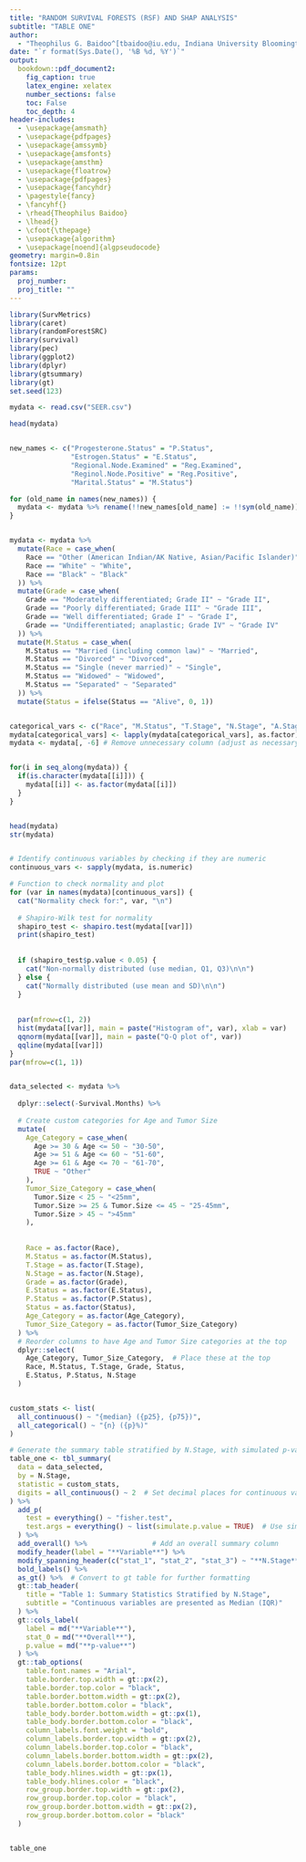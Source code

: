 ---
title: "RANDOM SURVIVAL FORESTS (RSF) AND SHAP ANALYSIS"
subtitle: "TABLE ONE"
author:
  - "Theophilus G. Baidoo^[tbaidoo@iu.edu, Indiana University Bloomington.]"
date: "`r format(Sys.Date(), '%B %d, %Y')`"
output:
  bookdown::pdf_document2:
    fig_caption: true
    latex_engine: xelatex
    number_sections: false
    toc: False
    toc_depth: 4
header-includes:
  - \usepackage{amsmath}
  - \usepackage{pdfpages}
  - \usepackage{amssymb}
  - \usepackage{amsfonts}
  - \usepackage{amsthm}
  - \usepackage{floatrow}
  - \usepackage{pdfpages}
  - \usepackage{fancyhdr}
  - \pagestyle{fancy}
  - \fancyhf{}
  - \rhead{Theophilus Baidoo}
  - \lhead{}
  - \cfoot{\thepage}
  - \usepackage{algorithm}
  - \usepackage[noend]{algpseudocode}
geometry: margin=0.8in
fontsize: 12pt
params:
  proj_number:
  proj_title: ""
---

```{r, warning=FALSE}
library(SurvMetrics)
library(caret)
library(randomForestSRC)
library(survival)  
library(pec)
library(ggplot2)
library(dplyr)
library(gtsummary)
library(gt)
set.seed(123)
```


```{r}
mydata <- read.csv("SEER.csv")

head(mydata)


new_names <- c("Progesterone.Status" = "P.Status",
               "Estrogen.Status" = "E.Status",
               "Regional.Node.Examined" = "Reg.Examined",
               "Reginol.Node.Positive" = "Reg.Positive",
               "Marital.Status" = "M.Status")

for (old_name in names(new_names)) {
  mydata <- mydata %>% rename(!!new_names[old_name] := !!sym(old_name))
}


mydata <- mydata %>%
  mutate(Race = case_when(
    Race == "Other (American Indian/AK Native, Asian/Pacific Islander)" ~ "Other",
    Race == "White" ~ "White",
    Race == "Black" ~ "Black"
  )) %>%
  mutate(Grade = case_when(
    Grade == "Moderately differentiated; Grade II" ~ "Grade II",
    Grade == "Poorly differentiated; Grade III" ~ "Grade III",
    Grade == "Well differentiated; Grade I" ~ "Grade I",
    Grade == "Undifferentiated; anaplastic; Grade IV" ~ "Grade IV"
  )) %>%
  mutate(M.Status = case_when(
    M.Status == "Married (including common law)" ~ "Married",
    M.Status == "Divorced" ~ "Divorced",
    M.Status == "Single (never married)" ~ "Single",
    M.Status == "Widowed" ~ "Widowed",
    M.Status == "Separated" ~ "Separated"
  )) %>%
  mutate(Status = ifelse(Status == "Alive", 0, 1))


categorical_vars <- c("Race", "M.Status", "T.Stage", "N.Stage", "A.Stage", "Grade", "E.Status", "P.Status","Status")
mydata[categorical_vars] <- lapply(mydata[categorical_vars], as.factor)
mydata <- mydata[, -6] # Remove unnecessary column (adjust as necessary)


for(i in seq_along(mydata)) {
  if(is.character(mydata[[i]])) {
    mydata[[i]] <- as.factor(mydata[[i]])
  }
}


head(mydata)
str(mydata)


# Identify continuous variables by checking if they are numeric
continuous_vars <- sapply(mydata, is.numeric)

# Function to check normality and plot
for (var in names(mydata)[continuous_vars]) {
  cat("Normality check for:", var, "\n")
  
  # Shapiro-Wilk test for normality
  shapiro_test <- shapiro.test(mydata[[var]])
  print(shapiro_test)
  
 
  if (shapiro_test$p.value < 0.05) {
    cat("Non-normally distributed (use median, Q1, Q3)\n\n")
  } else {
    cat("Normally distributed (use mean and SD)\n\n")
  }
  
  
  par(mfrow=c(1, 2))
  hist(mydata[[var]], main = paste("Histogram of", var), xlab = var)
  qqnorm(mydata[[var]], main = paste("Q-Q plot of", var))
  qqline(mydata[[var]])
}
par(mfrow=c(1, 1)) 



```




```{r}


data_selected <- mydata %>%
 
  dplyr::select(-Survival.Months) %>%
  
  # Create custom categories for Age and Tumor Size
  mutate(
    Age_Category = case_when(
      Age >= 30 & Age <= 50 ~ "30-50",
      Age >= 51 & Age <= 60 ~ "51-60",
      Age >= 61 & Age <= 70 ~ "61-70",
      TRUE ~ "Other"
    ),
    Tumor_Size_Category = case_when(
      Tumor.Size < 25 ~ "<25mm",
      Tumor.Size >= 25 & Tumor.Size <= 45 ~ "25-45mm",
      Tumor.Size > 45 ~ ">45mm"
    ),
    
    
    Race = as.factor(Race),
    M.Status = as.factor(M.Status),
    T.Stage = as.factor(T.Stage),
    N.Stage = as.factor(N.Stage),
    Grade = as.factor(Grade),
    E.Status = as.factor(E.Status),
    P.Status = as.factor(P.Status),
    Status = as.factor(Status),
    Age_Category = as.factor(Age_Category),
    Tumor_Size_Category = as.factor(Tumor_Size_Category)
  ) %>%
  # Reorder columns to have Age and Tumor Size categories at the top
  dplyr::select(
    Age_Category, Tumor_Size_Category,  # Place these at the top
    Race, M.Status, T.Stage, Grade, Status, 
    E.Status, P.Status, N.Stage
  )


custom_stats <- list(
  all_continuous() ~ "{median} ({p25}, {p75})",
  all_categorical() ~ "{n} ({p}%)"
)

# Generate the summary table stratified by N.Stage, with simulated p-values for Fisher's Exact Test
table_one <- tbl_summary(
  data = data_selected,
  by = N.Stage,
  statistic = custom_stats,
  digits = all_continuous() ~ 2  # Set decimal places for continuous variables
) %>%
  add_p(
    test = everything() ~ "fisher.test",
    test.args = everything() ~ list(simulate.p.value = TRUE)  # Use simulation for Fisher's test
  ) %>%
  add_overall() %>%                # Add an overall summary column
  modify_header(label = "**Variable**") %>%  
  modify_spanning_header(c("stat_1", "stat_2", "stat_3") ~ "**N.Stage**") %>% 
  bold_labels() %>%
  as_gt() %>%  # Convert to gt table for further formatting
  gt::tab_header(
    title = "Table 1: Summary Statistics Stratified by N.Stage",
    subtitle = "Continuous variables are presented as Median (IQR)"
  ) %>%
  gt::cols_label(
    label = md("**Variable**"),
    stat_0 = md("**Overall**"),
    p.value = md("**p-value**")
  ) %>%
  gt::tab_options(
    table.font.names = "Arial",
    table.border.top.width = gt::px(2),
    table.border.top.color = "black",
    table.border.bottom.width = gt::px(2),
    table.border.bottom.color = "black",
    table_body.border.bottom.width = gt::px(1),
    table_body.border.bottom.color = "black",
    column_labels.font.weight = "bold",
    column_labels.border.top.width = gt::px(2),
    column_labels.border.top.color = "black",
    column_labels.border.bottom.width = gt::px(2),
    column_labels.border.bottom.color = "black",
    table_body.hlines.width = gt::px(1),
    table_body.hlines.color = "black",
    row_group.border.top.width = gt::px(2),
    row_group.border.top.color = "black",
    row_group.border.bottom.width = gt::px(2),
    row_group.border.bottom.color = "black"
  )


table_one


```


